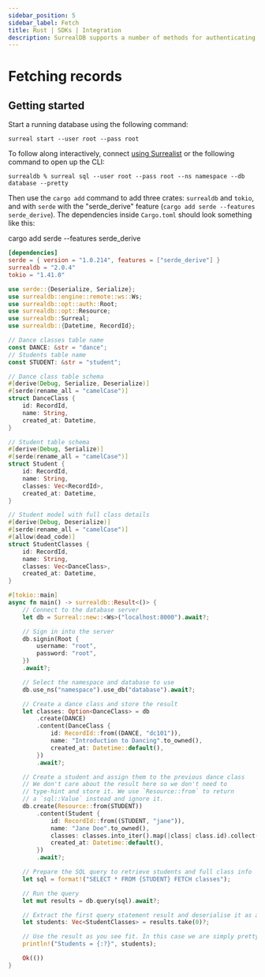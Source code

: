 ```yaml
---
sidebar_position: 5
sidebar_label: Fetch
title: Rust | SDKs | Integration
description: SurrealDB supports a number of methods for authenticating users and securing the database.
---
```


# Fetching records

## Getting started

Start a running database using the following command:

```
surreal start --user root --pass root 
```

To follow along interactively, connect [using Surrealist](/docs/surrealist/getting-started#creating-a-connection) or the following command to open up the CLI:

```
surrealdb % surreal sql --user root --pass root --ns namespace --db database --pretty
```

Then use the `cargo add` command to add three crates: `surrealdb` and `tokio`, and with `serde` with the "serde_derive" feature (`cargo add serde --features serde_derive`). The dependencies inside `Cargo.toml` should look something like this:

cargo add serde --features serde_derive

```toml
[dependencies]
serde = { version = "1.0.214", features = ["serde_derive"] }
surrealdb = "2.0.4"
tokio = "1.41.0"
```

```rust
use serde::{Deserialize, Serialize};
use surrealdb::engine::remote::ws::Ws;
use surrealdb::opt::auth::Root;
use surrealdb::opt::Resource;
use surrealdb::Surreal;
use surrealdb::{Datetime, RecordId};

// Dance classes table name
const DANCE: &str = "dance";
// Students table name
const STUDENT: &str = "student";

// Dance class table schema
#[derive(Debug, Serialize, Deserialize)]
#[serde(rename_all = "camelCase")]
struct DanceClass {
	id: RecordId,
	name: String,
	created_at: Datetime,
}

// Student table schema
#[derive(Debug, Serialize)]
#[serde(rename_all = "camelCase")]
struct Student {
	id: RecordId,
	name: String,
	classes: Vec<RecordId>,
	created_at: Datetime,
}

// Student model with full class details
#[derive(Debug, Deserialize)]
#[serde(rename_all = "camelCase")]
#[allow(dead_code)]
struct StudentClasses {
	id: RecordId,
	name: String,
	classes: Vec<DanceClass>,
	created_at: Datetime,
}

#[tokio::main]
async fn main() -> surrealdb::Result<()> {
	// Connect to the database server
	let db = Surreal::new::<Ws>("localhost:8000").await?;

	// Sign in into the server
	db.signin(Root {
		username: "root",
		password: "root",
	})
	.await?;

	// Select the namespace and database to use
	db.use_ns("namespace").use_db("database").await?;

	// Create a dance class and store the result
	let classes: Option<DanceClass> = db
		.create(DANCE)
		.content(DanceClass {
			id: RecordId::from((DANCE, "dc101")),
			name: "Introduction to Dancing".to_owned(),
			created_at: Datetime::default(),
		})
		.await?;

	// Create a student and assign them to the previous dance class
	// We don't care about the result here so we don't need to
	// type-hint and store it. We use `Resource::from` to return
	// a `sql::Value` instead and ignore it.
	db.create(Resource::from(STUDENT))
		.content(Student {
			id: RecordId::from((STUDENT, "jane")),
			name: "Jane Doe".to_owned(),
			classes: classes.into_iter().map(|class| class.id).collect(),
			created_at: Datetime::default(),
		})
		.await?;

	// Prepare the SQL query to retrieve students and full class info
	let sql = format!("SELECT * FROM {STUDENT} FETCH classes");

	// Run the query
	let mut results = db.query(sql).await?;

	// Extract the first query statement result and deserialise it as a vector of students
	let students: Vec<StudentClasses> = results.take(0)?;

	// Use the result as you see fit. In this case we are simply pretty printing it.
	println!("Students = {:?}", students);

	Ok(())
}
```